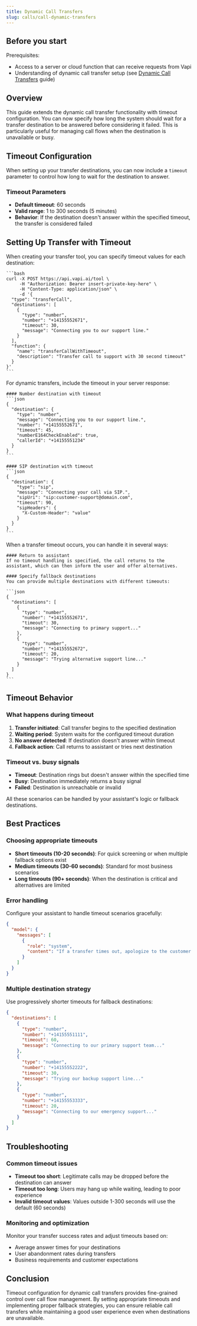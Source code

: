 ```yaml
---
title: Dynamic Call Transfers
slug: calls/call-dynamic-transfers
---
```


## Before you start

Prerequisites:
- Access to a server or cloud function that can receive requests from Vapi
- Understanding of dynamic call transfer setup (see [Dynamic Call Transfers](/calls/call-dynamic-transfers) guide)

## Overview

This guide extends the dynamic call transfer functionality with timeout configuration. You can now specify how long the system should wait for a transfer destination to be answered before considering it failed. This is particularly useful for managing call flows when the destination is unavailable or busy.

## Timeout Configuration

When setting up your transfer destinations, you can now include a `timeout` parameter to control how long to wait for the destination to answer.

### Timeout Parameters

- **Default timeout**: 60 seconds
- **Valid range**: 1 to 300 seconds (5 minutes)
- **Behavior**: If the destination doesn't answer within the specified timeout, the transfer is considered failed

## Setting Up Transfer with Timeout

<Steps>
  <Step title="Create a transfer tool with timeout">
    When creating your transfer tool, you can specify timeout values for each destination:
    
    ```bash
    curl -X POST https://api.vapi.ai/tool \
         -H "Authorization: Bearer insert-private-key-here" \
         -H "Content-Type: application/json" \
         -d '{
      "type": "transferCall",
      "destinations": [
        {
          "type": "number",
          "number": "+14155552671",
          "timeout": 30,
          "message": "Connecting you to our support line."
        }
      ],
      "function": {
        "name": "transferCallWithTimeout",
        "description": "Transfer call to support with 30 second timeout"
      }
    }'
    ```
  </Step>

  <Step title="Configure dynamic transfers with timeout">
    For dynamic transfers, include the timeout in your server response:
    
    #### Number destination with timeout
    ```json
    {
      "destination": {
        "type": "number",
        "message": "Connecting you to our support line.",
        "number": "+14155552671",
        "timeout": 45,
        "numberE164CheckEnabled": true,
        "callerId": "+14155551234"
      }
    }
    ```
    
    #### SIP destination with timeout
    ```json
    {
      "destination": {
        "type": "sip",
        "message": "Connecting your call via SIP.",
        "sipUri": "sip:customer-support@domain.com",
        "timeout": 90,
        "sipHeaders": {
          "X-Custom-Header": "value"
        }
      }
    }
    ```
  </Step>

  <Step title="Handle timeout scenarios">
    When a transfer timeout occurs, you can handle it in several ways:
    
    #### Return to assistant
    If no timeout handling is specified, the call returns to the assistant, which can then inform the user and offer alternatives.
    
    #### Specify fallback destinations
    You can provide multiple destinations with different timeouts:
    
    ```json
    {
      "destinations": [
        {
          "type": "number",
          "number": "+14155552671",
          "timeout": 30,
          "message": "Connecting to primary support..."
        },
        {
          "type": "number", 
          "number": "+14155552672",
          "timeout": 20,
          "message": "Trying alternative support line..."
        }
      ]
    }
    ```
  </Step>
</Steps>

## Timeout Behavior

### What happens during timeout

1. **Transfer initiated**: Call transfer begins to the specified destination
2. **Waiting period**: System waits for the configured timeout duration
3. **No answer detected**: If destination doesn't answer within timeout
4. **Fallback action**: Call returns to assistant or tries next destination

### Timeout vs. busy signals

- **Timeout**: Destination rings but doesn't answer within the specified time
- **Busy**: Destination immediately returns a busy signal
- **Failed**: Destination is unreachable or invalid

All these scenarios can be handled by your assistant's logic or fallback destinations.

## Best Practices

### Choosing appropriate timeouts

- **Short timeouts (10-20 seconds)**: For quick screening or when multiple fallback options exist
- **Medium timeouts (30-60 seconds)**: Standard for most business scenarios  
- **Long timeouts (90+ seconds)**: When the destination is critical and alternatives are limited

### Error handling

Configure your assistant to handle timeout scenarios gracefully:

```json
{
  "model": {
    "messages": [
      {
        "role": "system",
        "content": "If a transfer times out, apologize to the customer and offer to take a message or schedule a callback."
      }
    ]
  }
}
```

### Multiple destination strategy

Use progressively shorter timeouts for fallback destinations:

```json
{
  "destinations": [
    {
      "type": "number",
      "number": "+14155551111",
      "timeout": 60,
      "message": "Connecting to our primary support team..."
    },
    {
      "type": "number",
      "number": "+14155552222", 
      "timeout": 30,
      "message": "Trying our backup support line..."
    },
    {
      "type": "number",
      "number": "+14155553333",
      "timeout": 20,
      "message": "Connecting to our emergency support..."
    }
  ]
}
```

## Troubleshooting

### Common timeout issues

- **Timeout too short**: Legitimate calls may be dropped before the destination can answer
- **Timeout too long**: Users may hang up while waiting, leading to poor experience
- **Invalid timeout values**: Values outside 1-300 seconds will use the default (60 seconds)

### Monitoring and optimization

Monitor your transfer success rates and adjust timeouts based on:
- Average answer times for your destinations
- User abandonment rates during transfers
- Business requirements and customer expectations

## Conclusion

Timeout configuration for dynamic call transfers provides fine-grained control over call flow management. By setting appropriate timeouts and implementing proper fallback strategies, you can ensure reliable call transfers while maintaining a good user experience even when destinations are unavailable.

